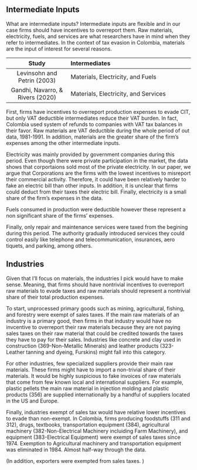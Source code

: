 ## Intermediate Inputs

What are intermediate inputs? Intermediate inputs are flexible and in our case firms should have incentives to overreport them. Raw materials, electricity, fuels, and services are what researchers have in mind when they refer to intermediates. In the context of tax evasion in Colombia, materials are the input of interest for several reasons. 

| Study | Intermediates|
|:-----:|:-------------|
| Levinsohn and Petrin (2003) | Materials, Electricity, and Fuels |
| Gandhi, Navarro, & Rivers (2020) | Materials, Electricity, and Services |

First, firms have incentives to overreport production expenses to evade CIT, but only VAT deductible intermediates reduce their VAT burden. In fact, Colombia used system of refunds to companies with VAT tax balances in their favor. Raw materials are VAT deductible during the whole period of out data, 1981-1991. In addition, materials are the greater share of the firm's expenses among the other intermediate inputs. 

Electricity was mainly provided by government companies during this period. Even though there were private participation in the market, the data shows that corportaions sold most of the private electricity. In our paper, we argue that Corporations are the firms with the lowest incentives to misreport their commercial activity. Therefore, it could have been relatively harder to fake an electric bill than other inputs. In addition, it is unclear that firms could deduct from their taxes their electric bill. Finally, electricity is a small share of the firm's expenses in the data.

Fuels consumed in production were deductible however these represent a non significant share of the firms' expenses.

Finally, only repair and maintenance services were taxed from the begining during this period. The authority gradually introduced services they could control easily like telephone and telecommunication, insurances, aero tiquets, and parking, among others.

## Industries

Given that I'll focus on materials, the industries I pick would have to make sense. Meaning, that firms should have nontrivial incentives to overreport raw materials to evade taxes and raw materials should represent a nontrivial share of their total production expenses.

To start, unprocessed primary goods such as mining, agricultural, fishing, and forestry were exempt of sales taxes. If the main raw materials of an industry is a primary good, then firms in that industry would have no invcentive to overreport their raw materials because they are not paying sales taxes on their raw material that could be credited towards the taxes they have to pay for their sales. Industries like concrete and clay used in construction (369-Non-Metallic Minerals) and leather products (323-Leather tanning and dyeing, Furskins) might fall into this category.

For other industries, few specialized suppliers provide their main raw materials. These firms might have to import a non-trivial share of their materials. It would be highly suspicious to fake invoices of raw materials that come from few known local and international suppliers. For example, plastic pellets the main raw material in injection molding and plastic products (356) are supplied internationally by a handful of suppliers located in the US and Europe. 

Finally, industries exempt of sales tax would have relative lower incentives to evade than non-exempt. In Colombia, firms producing foodstuffs (311 and 312), drugs, textbooks, transportation equipment (384), agricultural machinery (382-Non-Electrical Machinery incluiding Farm Machinery), and equipment (383-Electrical Equipment) were exempt of sales taxes since 1974. Exemption to Agricultural machinery and transportation equipment was eliminated in 1984. Almost half-way through the data.

(In addition, exporters were exempted from sales taxes. )